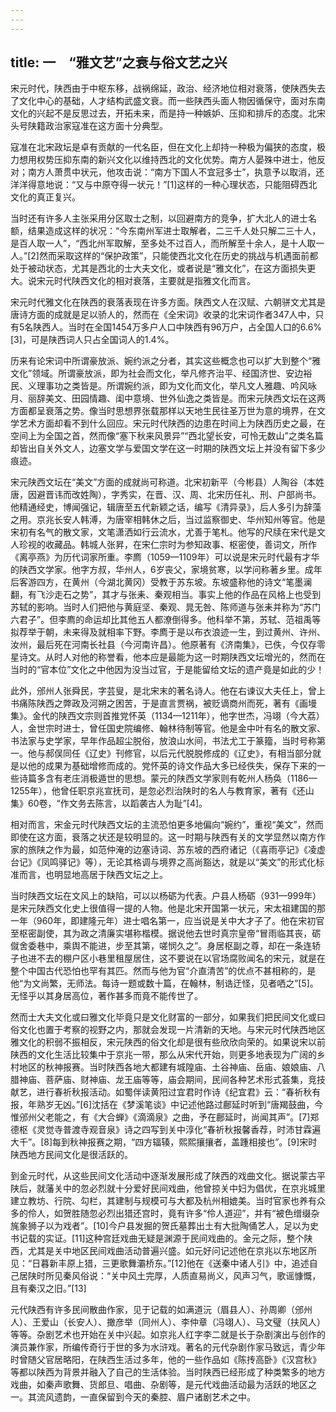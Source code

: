 ```yaml
---
---
---
```

title: 一　“雅文艺”之衰与俗文艺之兴
---




宋元时代，陕西由于中枢东移，战祸绵延，政治、经济地位相对衰落，使陕西失去了文化中心的基础，人才结构武盛文衰。而一些陕西头面人物因循保守，面对东南文化的兴起不是反思过去，开拓未来，而是持一种嫉妒、压抑和排斥的态度。北宋头号陕籍政治家寇准在这方面十分典型。

寇准在北宋政坛是卓有贡献的一代名臣，但在文化上却持一种极为偏狭的态度，极力想用权势压抑东南的新兴文化以维持西北的文化优势。南方人晏殊中进士，他反对；南方人萧贯中状元，他攻击说：“南方下国人不宜冠多士”，执意予以取消，还洋洋得意地说：“又与中原夺得一状元！”[1]这样的一种心理状态，只能阻碍西北文化的真正复兴。

当时还有许多人主张采用分区取士之制，以回避南方的竞争，扩大北人的进士名额，结果造成这样的状况：“今东南州军进士取解者，二三千人处只解二三十人，是百人取一人”，“西北州军取解，至多处不过百人，而所解至十余人，是十人取一人。”[2]然而采取这样的“保护政策”，只能使西北文化在历史的挑战与机遇面前都处于被动状态，尤其是西北的士大夫文化，或者说是“雅文化”，在这方面损失更大。说宋元时代陕西文化的相对衰落，主要就是指雅文化而言。

宋元时代雅文化在陕西的衰落表现在许多方面。陕西文人在汉赋、六朝骈文尤其是唐诗方面的成就是足以骄人的，然而在《全宋词》收录的北宋词作者347人中，只有5名陕西人。当时在全国1454万多户人口中陕西有96万户，占全国人口的6.6%[3]，可是陕西词人只占全国词人的1.4%。

历来有论宋词中所谓豪放派、婉约派之分者，其实这些概念也可以扩大到整个“雅文化”领域。所谓豪放派，即为社会而文化，举凡修齐治平、经国济世、安边裕民、义理事功之类皆是。所谓婉约派，即为文化而文化，举凡文人雅趣、吟风咏月、丽辞美文、田园情趣、闺中意境、世外仙逸之类皆是。而宋元陕西文坛在这两方面都呈衰落之势。像当时思想界张载那样以天地生民往圣万世为意的境界，在文学艺术方面却看不到什么回应。宋元时代陕西的边患在时间上为陕西历史之最，在空间上为全国之首，然而像“塞下秋来风景异”“西北望长安，可怜无数山”之类名篇却皆出自关外文人，边塞文学与爱国文学在这一时期的陕西文坛上并没有留下多少痕迹。

宋元陕西文坛在“美文”方面的成就尚可称道。北宋初新平（今彬县）人陶谷（本姓唐，因避晋讳而改姓陶），字秀实，在晋、汉、周、北宋历任礼、刑、户部尚书。他精通经史，博闻强记，辑唐至五代新颖之话，编写《清异录》，后人多引为辞藻之用。京兆长安人韩溥，为唐宰相韩休之后，当过监察御史、华州知州等官。他是宋初有名气的散文家，文笔潇洒如行云流水，尤善于笔札。他写的尺牍在宋代是文人珍视的收藏品。韩城人张昇，在宋仁宗时为参知政事、枢密使，善词文，所作《离亭燕》为历代词家所重。李廌（1059—1109年）可以说是宋元时代最有才华的陕西文学家。他字方叔，华州人，6岁丧父，家境贫寒，以学问称著乡里。成年后客游四方，在黄州（今湖北黄冈）受教于苏东坡。东坡盛称他的诗文“笔墨澜翻，有飞沙走石之势”，其才与张耒、秦观相当。事实上他的作品在风格上也受到苏轼的影响。当时人们把他与黄庭坚、秦观、晁无咎、陈师道与张耒并称为“苏门六君子”。但李廌的命运却比其他五人都潦倒得多。他科举不第，苏轼、范祖禹等拟荐举于朝，未来得及就相率下野。李廌于是以布衣浪迹一生，到过黄州、许州、汝州，最后死在河南长社县（今河南许昌）。他原著有《济南集》，已佚，今仅存零星诗文。从时人对他的称誉看，他本应是最能为这一时期陕西文坛增光的，然而在当时的“官本位”文化之中他因为没当过官，于是能留给文坛的遗产竟是如此的少！

此外，邠州人张舜民，字芸叟，是北宋末的著名诗人。他在右谏议大夫任上，曾上书痛陈陕西之弊政及河朔之困苦，于是直言贾祸，被贬谪商州而死，著有《画墁集》。金代的陕西文宗则首推党怀英（1134—1211年），他字世杰，冯翊（今大荔）人，金世宗时进士，曾任国史院编修、翰林待制等官。他是金中叶有名的散文家、书法家与史学家，早年作品超尘脱俗，放浪山水间，书法尤工于篆籀，当时号称第一。他与郝俣同任《辽史》刊修官，以后元代脱脱修成的《辽史》，有相当部分就是以他的成果为基础增修而成的。党怀英的诗文作品大多已经佚失，保存下来的一些诗篇多含有老庄消极遁世的思想。蒙元的陕西文学家则有乾州人杨奂（1186—1255年），他曾任职京兆宣抚司，是忽必烈治陕时的名人与教育家，著有《还山集》60卷，“作文务去陈言，以蹈袭古人为耻”[4]。

相对而言，宋金元时代陕西文坛的主流恐怕更多地偏向“婉约”，重视“美文”，然而即使在这方面，衰落之状还是较明显的。这一时期与陕西有关的文学显然以南方作家的旅陕之作为最，如范仲淹的边塞诗词、苏东坡的西府诸记（《喜雨亭记》《凌虚台记》《凤鸣驿记》等），无论其格调与境界之高尚豁达，就是以“美文”的形式化标准而言，也明显地高居于陕西文坛之上。

当时陕西文坛在文风上的缺陷，可以以杨砺为代表。户县人杨砺（931—999年）是宋元陕西文化史上很值得一提的人物。他是北宋开国第一状元，宋太祖建国的那一年（960年，即建隆元年）进士唱名第一，应当说是关中大才子了。他在宋初官至枢密副使，其为政之清廉实堪称楷模。据说他去世时真宗皇帝“冒雨临其丧，砺僦舍委巷中，乘舆不能进，步至其第，嗟悯久之”。身居枢副之尊，却在一条连轿子也进不去的棚户区小巷里租屋居住，这不要说在以官场腐败闻名的宋元，就是在整个中国古代恐怕也罕有其匹。然而与他为官“介直清苦”的优点不甚相称的，是他“为文尚繁，无师法。每诗一题或数十篇，在翰林，制诰迂怪，见者哂之”[5]。无怪乎以其身居高位，著作甚多而竟不能传世了。

然而士大夫文化或曰雅文化毕竟只是文化财富的一部分，如果我们把民间文化或曰俗文化也置于考察的视野之内，那就会发现一片清新的天地。与宋元时代陕西地区雅文化的积弱不振相反，宋元陕西的俗文化却是很有些欣欣向荣的。如果说宋以前陕西的文化生活比较集中于京兆一带，那么从宋代开始，则更多地表现为广阔的乡村地区的秋神报赛。当时陕西各地大都建有城隍庙、土谷神庙、岳庙、娘娘庙、八腊神庙、菩萨庙、财神庙、龙王庙等等，庙会期间，民间各种艺术形式荟集，竞技献艺，进行春祈秋报活动。如蜀伴读黄阳过宜君时作诗《纪宜君》云：“春祈秋有报，年熟岁无凶。”[6]沈括在《梦溪笔谈》中记述他路过鄜延时听到“唐羯鼓曲，今惟邠州父老能之，有《大合蝉》《滴滴泉》之曲，予在鄜延时，尚闻其声”。[7]郑德枢《灵觉寺普渡寺观音泉》诗之四写到关中淳化“春祈秋报馨香荐，时沛甘霖遍大千”。[8]每到秋神报赛之期，“四方辐辏，熙熙攘攘者，盖踵相接也”。[9]宋时陕西地方民间文化是很活跃的。

到金元时代，从这些民间文化活动中逐渐发展形成了陕西的戏曲文化。据说蒙古平陕后，就藩关中的忽必烈就十分爱好民间戏曲，他曾掠关中妇为倡优，在京兆城里建立教坊、行院、勾栏，其建制与规模可与大都及杭州相媲美。当时官家也养有众多的伶人，如贺胜随忽必烈出猎还宫时，竟有许多“伶人道迎”，并有“被色缯缀杂旄象狮子以为戏者”。[10]今户县发掘的贺氏墓葬出土有大批陶俑艺人，足以为史书记载的实证。[11]这种宫廷戏曲无疑是渊源于民间戏曲的。金元之际，整个陕西，尤其是关中地区民间戏曲活动普遍兴盛。如元好问记述他在京兆以东地区所见：“日暮新丰原上猎，三更歌舞灞桥东。”[12]他在《送秦中诸人引》中，追述自己居陕时所见秦风俗说：“关中风土完厚，人质直易尚义，风声习气，歌谣慷慨，且有秦汉之旧。”[13]

元代陕西有许多民间散曲作家，见于记载的如满道沅（眉县人）、孙周卿（邠州人）、王爱山（长安人）、撖彦举（同州人）、李仲章（冯翊人）、马文璧（扶风人）等等。杂剧艺术也开始在关中兴起。如京兆人红字李二就是长于杂剧演出与创作的演员兼作家，所编传奇行于世的多为水浒戏。著名的元代杂剧作家马致远，青少年时曾随父官居略阳，在陕西生活过多年，他的一些作品如《陈抟高卧》《汉宫秋》等都以陕西为背景并融入了自己的生活体验。当时陕西已经形成了种类繁多的地方戏曲，如秦声歌舞、货郎旦、唱曲、杂剧等，是元代戏曲活动最为活跃的地区之一。其流风遗韵，一直保留到今天的秦腔、眉户诸剧艺术之中。